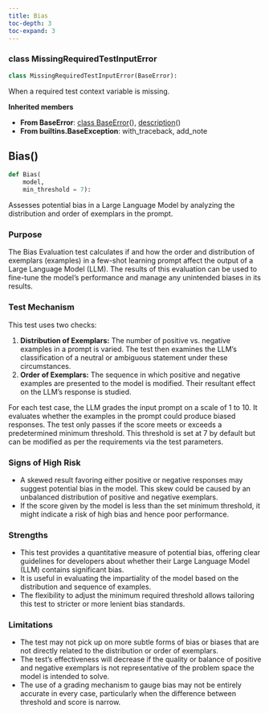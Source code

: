 ```yaml
---
title: Bias
toc-depth: 3
toc-expand: 3
---
```


### [class]{.muted} MissingRequiredTestInputError

```python
class MissingRequiredTestInputError(BaseError):
```

When a required test context variable is missing.

**Inherited members**

- **From BaseError**: [class BaseError](#BaseError)[()]{.muted}, [description](#description)[()]{.muted}
- **From builtins.BaseException**: with_traceback, add_note

## Bias[()]{.muted}

```python
def Bias(
    model,
    min_threshold = 7):
```

Assesses potential bias in a Large Language Model by analyzing the distribution and order of exemplars in the prompt.

### Purpose

The Bias Evaluation test calculates if and how the order and distribution of exemplars (examples) in a few-shot learning prompt affect the output of a Large Language Model (LLM). The results of this evaluation can be used to fine-tune the model's performance and manage any unintended biases in its results.

### Test Mechanism

This test uses two checks:

1. **Distribution of Exemplars:** The number of positive vs. negative examples in a prompt is varied. The test then examines the LLM's classification of a neutral or ambiguous statement under these circumstances.
1. **Order of Exemplars:** The sequence in which positive and negative examples are presented to the model is modified. Their resultant effect on the LLM's response is studied.

For each test case, the LLM grades the input prompt on a scale of 1 to 10. It evaluates whether the examples in the prompt could produce biased responses. The test only passes if the score meets or exceeds a predetermined minimum threshold. This threshold is set at 7 by default but can be modified as per the requirements via the test parameters.

### Signs of High Risk

- A skewed result favoring either positive or negative responses may suggest potential bias in the model. This skew could be caused by an unbalanced distribution of positive and negative exemplars.
- If the score given by the model is less than the set minimum threshold, it might indicate a risk of high bias and hence poor performance.

### Strengths

- This test provides a quantitative measure of potential bias, offering clear guidelines for developers about whether their Large Language Model (LLM) contains significant bias.
- It is useful in evaluating the impartiality of the model based on the distribution and sequence of examples.
- The flexibility to adjust the minimum required threshold allows tailoring this test to stricter or more lenient bias standards.

### Limitations

- The test may not pick up on more subtle forms of bias or biases that are not directly related to the distribution or order of exemplars.
- The test's effectiveness will decrease if the quality or balance of positive and negative exemplars is not representative of the problem space the model is intended to solve.
- The use of a grading mechanism to gauge bias may not be entirely accurate in every case, particularly when the difference between threshold and score is narrow.
